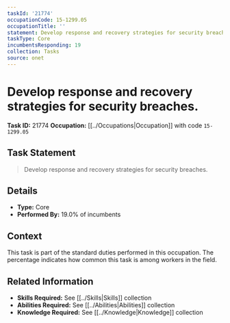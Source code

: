 ```yaml
---
taskId: '21774'
occupationCode: 15-1299.05
occupationTitle: ''
statement: Develop response and recovery strategies for security breaches.
taskType: Core
incumbentsResponding: 19
collection: Tasks
source: onet
---
```

# Develop response and recovery strategies for security breaches.

**Task ID:** 21774
**Occupation:** [[../Occupations|Occupation]] with code `15-1299.05`

## Task Statement

> Develop response and recovery strategies for security breaches.

## Details

- **Type:** Core
- **Performed By:** 19.0% of incumbents

## Context

This task is part of the standard duties performed in this occupation. The percentage indicates how common this task is among workers in the field.

## Related Information

- **Skills Required:** See [[../Skills|Skills]] collection
- **Abilities Required:** See [[../Abilities|Abilities]] collection
- **Knowledge Required:** See [[../Knowledge|Knowledge]] collection
